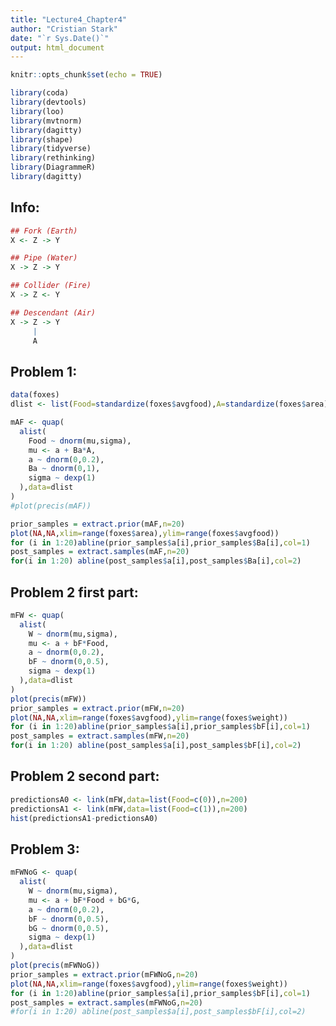 ```yaml
---
title: "Lecture4_Chapter4"
author: "Cristian Stark"
date: "`r Sys.Date()`"
output: html_document
---
```


```r
knitr::opts_chunk$set(echo = TRUE)

library(coda)
library(devtools)
library(loo)
library(mvtnorm)
library(dagitty) 
library(shape)
library(tidyverse)
library(rethinking)
library(DiagrammeR)
library(dagitty)
```

## Info:
```r
## Fork (Earth)
X <- Z -> Y

## Pipe (Water)
X -> Z -> Y

## Collider (Fire)
X -> Z <- Y

## Descendant (Air)
X -> Z -> Y
     |
     A
``` 

## Problem 1:
```r
data(foxes)
dlist <- list(Food=standardize(foxes$avgfood),A=standardize(foxes$area),W=standardize(foxes$weight),G=standardize(foxes$groupsize))

mAF <- quap(
  alist(
    Food ~ dnorm(mu,sigma),
    mu <- a + Ba*A,
    a ~ dnorm(0,0.2),
    Ba ~ dnorm(0,1),
    sigma ~ dexp(1)
  ),data=dlist
)
#plot(precis(mAF))

prior_samples = extract.prior(mAF,n=20)
plot(NA,NA,xlim=range(foxes$area),ylim=range(foxes$avgfood))
for (i in 1:20)abline(prior_samples$a[i],prior_samples$Ba[i],col=1)
post_samples = extract.samples(mAF,n=20)
for(i in 1:20) abline(post_samples$a[i],post_samples$Ba[i],col=2)
```

## Problem 2 first part:
```r


mFW <- quap(
  alist(
    W ~ dnorm(mu,sigma),
    mu <- a + bF*Food,
    a ~ dnorm(0,0.2),
    bF ~ dnorm(0,0.5),
    sigma ~ dexp(1)
  ),data=dlist
)
plot(precis(mFW))
prior_samples = extract.prior(mFW,n=20)
plot(NA,NA,xlim=range(foxes$avgfood),ylim=range(foxes$weight))
for (i in 1:20)abline(prior_samples$a[i],prior_samples$bF[i],col=1)
post_samples = extract.samples(mFW,n=20)
for(i in 1:20) abline(post_samples$a[i],post_samples$bF[i],col=2)
```
## Problem 2 second part:
```r
predictionsA0 <- link(mFW,data=list(Food=c(0)),n=200)
predictionsA1 <- link(mFW,data=list(Food=c(1)),n=200)
hist(predictionsA1-predictionsA0)
```

## Problem 3:
```r

mFWNoG <- quap(
  alist(
    W ~ dnorm(mu,sigma),
    mu <- a + bF*Food + bG*G,
    a ~ dnorm(0,0.2),
    bF ~ dnorm(0,0.5),
    bG ~ dnorm(0,0.5),
    sigma ~ dexp(1)
  ),data=dlist
)
plot(precis(mFWNoG))
prior_samples = extract.prior(mFWNoG,n=20)
plot(NA,NA,xlim=range(foxes$avgfood),ylim=range(foxes$weight))
for (i in 1:20)abline(prior_samples$a[i],prior_samples$bF[i],col=1)
post_samples = extract.samples(mFWNoG,n=20)
#for(i in 1:20) abline(post_samples$a[i],post_samples$bF[i],col=2)
```